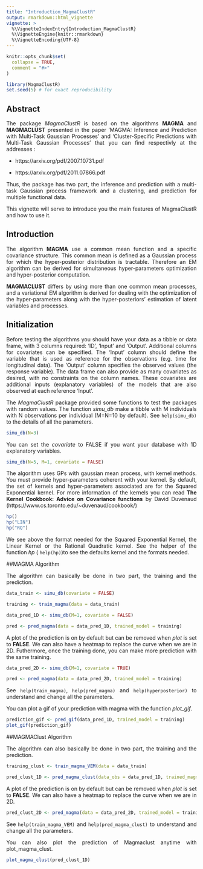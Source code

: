 ```yaml
---
title: "Introduction_MagmaClustR"
output: rmarkdown::html_vignette
vignette: >
  %\VignetteIndexEntry{Introduction_MagmaClustR}
  %\VignetteEngine{knitr::rmarkdown}
  %\VignetteEncoding{UTF-8}
---
```


<div style="text-align: justify"> 

```r
knitr::opts_chunk$set(
  collapse = TRUE,
  comment = "#>"
)

library(MagmaClustR)
set.seed(5) # for exact reproducibility


```

## Abstract

The package *MagmaClustR* is based on the algorithms **MAGMA** and **MAGMACLUST**  presented in the paper 'MAGMA: Inference and Prediction with Multi-Task Gaussian Processes' and 'Cluster-Specific Predictions with Multi-Task Gaussian Processes' that you can find respectivly at the addresses : 

* https://arxiv.org/pdf/2007.10731.pdf 

* https://arxiv.org/pdf/2011.07866.pdf 


Thus, the package has two part, the inference and prediction with a multi-task Gaussian process framework and a clustering, and prediction for multiple functional data. 


This vignette will serve to introduce you the main features of MagmaClustR and how to use it. 

## Introduction 

The algorithm **MAGMA** use a common mean function and a specific covariance structure. This common mean is defined as a Gaussian process for which the hyper-posterior distribution is tractable. Therefore an EM algorithm can be derived for simultaneous hyper-parameters optimization and hyper-posterior computation. 

**MAGMACLUST** differs by using more than one common mean processes, and a variational EM algorithm is derived for dealing with the optimization of the hyper-parameters along with the hyper-posteriors’ estimation of latent variables and processes.
 

## Initialization 

Before testing the algorithms you should have your data as a tibble or data frame, with 3 columns required: 'ID', 'Input' and 'Output'. Additional columns for covariates can be specified. The 'Input' column should define the variable that is used as reference for the observations (e.g. time for longitudinal data). The 'Output' column specifies the observed values (the response variable). The data frame can also provide as many covariates as desired, with no constraints on the column names. These covariates are additional inputs (explanatory variables) of the models that are also observed at each reference 'Input'.

The *MagmaClustR* package provided some functions to test the packages with random values. The function *simu_db* make a tibble with M individuals with N observations per individual (M=N=10 by default). See `help(simu_db)` to the details of all the parameters. 

```r
simu_db(N=3)
```

You can set the *covariate* to FALSE if you want your database with 1D explanatory variables.

```r
simu_db(N=5, M=1, covariate = FALSE)
```


The algorithm uses GPs with gaussian mean process, with kernel methods. You must provide hyper-parameters coherent with your kernel. By default, the set of kernels and hyper-parameters associated are for the Squared Exponential kernel.
For more information of the kernels you can read  **The Kernel Cookbook: Advice on Covariance functions** by David Duvenaud (https://www.cs.toronto.edu/~duvenaud/cookbook/)

```r
hp()
hp("LIN")
hp("RQ")
```

We see above the format needed for the Squared Exponential Kernel, the Linear Kernel or the Rational Quadratic kernel. See the helper of the function *hp* ( `help(hp)`)to see the defaults kernel and the formats needed. 

##MAGMA Algorithm

The algorithm can basically be done in two part, the training and the prediction. 

```r
data_train <- simu_db(covariate = FALSE)

training <- train_magma(data = data_train)

```

```r
data_pred_1D <- simu_db(M=1, covariate = FALSE)

pred <- pred_magma(data = data_pred_1D, trained_model = training)
```

A plot of the prediction is on by default but can be removed when *plot* is set to **FALSE**. We can also have a heatmap to replace the curve when we are in 2D. Futhermore, once the training done, you can make more prediction with the same training. 

```r
data_pred_2D <- simu_db(M=1, covariate = TRUE)

pred <- pred_magma(data = data_pred_2D, trained_model = training)
```

See `help(train_magma)`, `help(pred_magma)` and `help(hyperposterior)` to understand and change all the parameters. 

You can plot a gif of your prediction with magma with the function *plot_gif*. 
```r
prediction_gif <- pred_gif(data_pred_1D, trained_model = training)
plot_gif(prediction_gif)
```

##MAGMAClust Algorithm

The algorithm can also basically be done in two part, the training and the prediction. 

```r
training_clust <- train_magma_VEM(data = data_train)
```

```r
pred_clust_1D <- pred_magma_clust(data_obs = data_pred_1D, trained_magmaclust = training_clust)
```

A plot of the prediction is on by default but can be removed when *plot* is set to **FALSE**. We can also have a heatmap to replace the curve when we are in 2D. 

```r
pred_clust_2D <- pred_magma(data = data_pred_2D, trained_model = training_clust)
```

See `help(train_magma_VEM)` and `help(pred_magma_clust)` to understand and change all the parameters. 

You can also plot the prediction of Magmaclust anytime with plot_magma_clust. 

```r
plot_magma_clust(pred_clust_1D)
```
